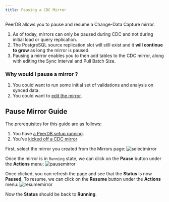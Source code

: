 ```yaml
---
title: Pausing a CDC Mirror
---
```


PeerDB allows you to pause and resume a Change-Data Capture mirror.
1. As of today, mirrors can only be paused during CDC and not during initial load or query replication.
2. The PostgreSQL source replication slot will still exist and it **will continue to grow** as long the mirror is paused.
3. Pausing a mirror enables you to then add tables to the CDC mirror, along with editing the Sync Interval and Pull Batch Size.

### Why would I pause a mirror ?
1. You could want to run some initial set of validations and analysis on synced data.
2. You could want to [edit the mirror](/features/edit-mirror).

## Pause Mirror Guide
The prerequisites for this guide are as follows:
1. You have [a PeerDB setup running](/quickstart/quickstart#deploying-peerdb).
2. You've [kicked off a CDC mirror](/quickstart/quickstart#real-time-cdc)

First, select the mirror you created from the Mirrors page:
![selectmirror](../images/pause-mirror/selectmirror.png)

Once the mirror is in `Running` state, we can click on the **Pause** button under the **Actions** menu:
![pausemirror](../images/pause-mirror/pause.png)

Once clicked, you can refresh the page and see that the **Status** is now **Paused**. To resume, we can click on the **Resume** button under the **Actions** menu:
![resumemirror](../images/pause-mirror/resume.png)

Now the **Status** should be back to **Running**.